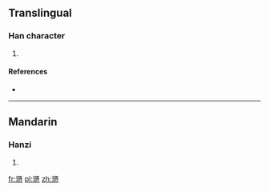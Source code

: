 ==Translingual==

===Han character===
{{Han char|rn=96|rad=玉|as=09|sn=13|four=|canj=MGWOL}}

# {{defn|Han|sort=玉09}}

====References====
* {{Han ref|kx=0736.100|dkj=21092|dj=1147.140|hdz=21126.080|uh=743E|ud=29758}}

----

==Mandarin==

===Hanzi===
{{cmn-hanzi|pin=[[jiè]] ([[jie4]])|wg=chieh<sup>4</sup>}}

# {{defn|lang=cmn|sort=玉09}}

[[fr:琾]]
[[pl:琾]]
[[zh:琾]]